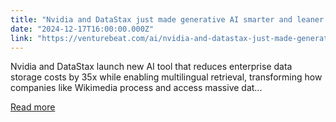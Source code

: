 ```yaml
---
title: "Nvidia and DataStax just made generative AI smarter and leaner — here’s how"
date: "2024-12-17T16:00:00.000Z"
link: "https://venturebeat.com/ai/nvidia-and-datastax-just-made-generative-ai-smarter-and-leaner-heres-how/"
---
```


Nvidia and DataStax launch new AI tool that reduces enterprise data storage costs by 35x while enabling multilingual retrieval, transforming how companies like Wikimedia process and access massive dat...

[Read more](https://venturebeat.com/ai/nvidia-and-datastax-just-made-generative-ai-smarter-and-leaner-heres-how/)
